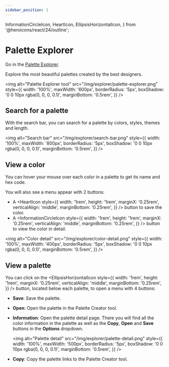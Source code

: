 ```yaml
---
sidebar_position: 1
---
```


  InformationCircleIcon,
  HeartIcon,
  EllipsisHorizontalIcon,
} from '@heroicons/react/24/outline';

# Palette Explorer

Go in the [Palette Explorer](https://colors.wetlify.com/palettes).

Explore the most beautiful palettes created by the best designers.

<img
  alt="Palette Explorer tool"
  src="/img/explorer/palette-explorer.png"
  style={{
    width: '100%',
    maxWidth: '600px',
    borderRadius: '5px',
    boxShadow: '0 0 10px rgba(0, 0, 0, 0.1)',
    marginBottom: '0.5rem',
  }}
/>

## Search for a palette

With the search bar, you can search for a palette by colors, styles, themes and length.

<img
  alt="Search bar"
  src="/img/explorer/search-bar.png"
  style={{
    width: '100%',
    maxWidth: '800px',
    borderRadius: '5px',
    boxShadow: '0 0 10px rgba(0, 0, 0, 0.1)',
    marginBottom: '0.5rem',
  }}
/>

## View a color

You can hover your mouse over each color in a palette to get its name and hex code.

You will also see a menu appear with 2 buttons:

- A <HeartIcon style={{
    width: '1rem',
    height: '1rem',
    marginX: '0.25rem',
    verticalAlign: 'middle',
    marginBottom: '0.25rem',
  }} /> button to save the color.
- A <InformationCircleIcon style={{
      width: '1rem',
      height: '1rem',
      marginX: '0.25rem',
      verticalAlign: 'middle',
      marginBottom: '0.25rem',
    }} /> button to view the color in detail.

<img
  alt="Color detail"
  src="/img/explorer/color-detail.png"
  style={{
    width: '100%',
    maxWidth: '400px',
    borderRadius: '5px',
    boxShadow: '0 0 10px rgba(0, 0, 0, 0.1)',
    marginBottom: '0.5rem',
  }}
/>

## View a palette

You can click on the <EllipsisHorizontalIcon style={{
    width: '1rem',
    height: '1rem',
    marginX: '0.25rem',
    verticalAlign: 'middle',
    marginBottom: '0.25rem',
  }} /> button, located below each palette, to open a menu with 4 buttons:

- **Save**: Save the palette.
- **Open**: Open the palette in the Palette Creator tool.
- **Information**: Open the palette detail page. There you will find all the color information in the palette as well as the **Copy**, **Open** and **Save** buttons in the **Options** dropdown.

  <img
    alt="Palette detail"
    src="/img/explorer/palette-detail.png"
    style={{
      width: '100%',
      maxWidth: '500px',
      borderRadius: '5px',
      boxShadow: '0 0 10px rgba(0, 0, 0, 0.1)',
      marginBottom: '0.5rem',
    }}
  />

- **Copy**: Copy the palette links to the Palette Creator tool.
